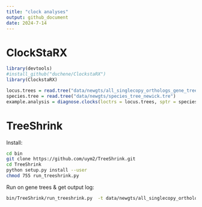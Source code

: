 ```yaml
---
title: "clock analyses"
output: github_document
date: 2024-7-14
---
```


# ClockStaRX

```r
library(devtools)
#install_github("duchene/ClockstaRX")
library(ClockstaRX)
```

```r
locus.trees = read.tree("data/newgts/all_singlecopy_orthologs_gene_trees.tre")
species.tree = read.tree("data/newgts/species_tree_newick.tre")
example.analysis = diagnose.clocks(loctrs = locus.trees, sptr = species.tree, pdf.file = "example.clockstarx")
```

# TreeShrink

Install:
```bash
cd bin
git clone https://github.com/uym2/TreeShrink.git
cd TreeShrink
python setup.py install --user
chmod 755 run_treeshrink.py
```

Run on gene trees & get output log:
```bash
bin/TreeShrink/run_treeshrink.py  -t data/newgts/all_singlecopy_orthologs_gene_trees.tre > output/treeshrink/treeshrinklog.txt -o output/treeshrink
```